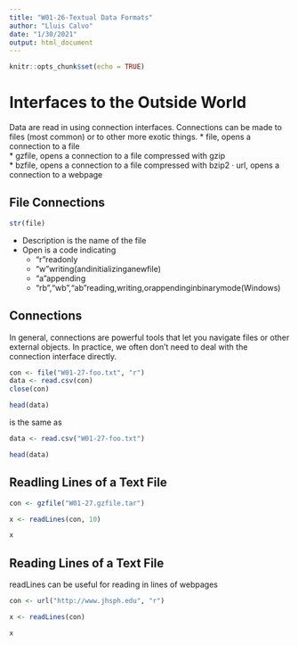 ```yaml
---
title: "W01-26-Textual Data Formats"
author: "Lluis Calvo"
date: "1/30/2021"
output: html_document
---
```


```r
knitr::opts_chunk$set(echo = TRUE)
```

# Interfaces to the Outside World

Data are read in using connection interfaces. Connections can be made to files (most common) or to other more exotic things.
* file, opens a connection to a file  
* gzfile, opens a connection to a file compressed with gzip  
* bzfile, opens a connection to a file compressed with bzip2 · url, opens a connection to a webpage  

## File Connections

```r

str(file)

```



* Description is the name of the file
* Open is a code indicating  
  - “r”readonly  
  - “w”writing(andinitializinganewfile)  
  - “a”appending  
  - “rb”,“wb”,“ab”reading,writing,orappendinginbinarymode(Windows)  


## Connections

In general, connections are powerful tools that let you navigate files or other external objects. In practice, we often don’t need to deal with the connection interface directly.

```r
con <- file("W01-27-foo.txt", "r") 
data <- read.csv(con) 
close(con)

head(data)
```

is the same as
```r
data <- read.csv("W01-27-foo.txt")

head(data)
```

## Readling Lines of a Text File


```r
con <- gzfile("W01-27.gzfile.tar")

x <- readLines(con, 10)

x

```
 
 
## Reading Lines of a Text File

readLines can be useful for reading in lines of webpages

```r
con <- url("http://www.jhsph.edu", "r")

x <- readLines(con)

x

```

